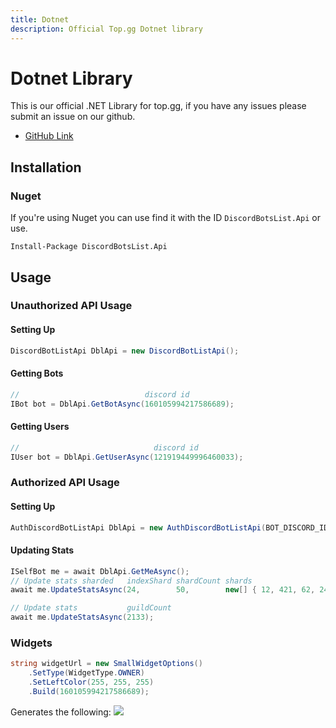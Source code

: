 ```yaml
---
title: Dotnet
description: Official Top.gg Dotnet library
---
```


# Dotnet Library

This is our official .NET Library for top.gg, if you have any issues please submit an issue on our github.

- [GitHub Link](https://github.com/top-gg/DBL-dotnet-Library)

## Installation
### Nuget

If you're using Nuget you can use find it with the ID <code>DiscordBotsList.Api</code> or use.
```
Install-Package DiscordBotsList.Api
```
 
## Usage

### Unauthorized API Usage
#### Setting Up

```cs
DiscordBotListApi DblApi = new DiscordBotListApi();
```

#### Getting Bots

```cs
//                            discord id
IBot bot = DblApi.GetBotAsync(160105994217586689);
```

#### Getting Users

```cs
//                              discord id
IUser bot = DblApi.GetUserAsync(121919449996460033);
```

### Authorized API Usage

#### Setting Up

```cs
AuthDiscordBotListApi DblApi = new AuthDiscordBotListApi(BOT_DISCORD_ID, YOUR_TOKEN);
```

#### Updating Stats

```cs
ISelfBot me = await DblApi.GetMeAsync();
// Update stats sharded   indexShard shardCount shards
await me.UpdateStatsAsync(24,        50,        new[] { 12, 421, 62, 241, 524, 534 });

// Update stats           guildCount
await me.UpdateStatsAsync(2133);
```

### Widgets

```cs
string widgetUrl = new SmallWidgetOptions()
	.SetType(WidgetType.OWNER)
	.SetLeftColor(255, 255, 255)
	.Build(160105994217586689);
```

Generates the following:
![](https://camo.githubusercontent.com/32783ef6b26ffe1a732b96a63d5dfc63608ef8d9/68747470733a2f2f646973636f7264626f74732e6f72672f6170692f7769646765742f7374617475732f3136303130353939343231373538363638392e7376673f6c656674636f6c6f723d464646464646)
